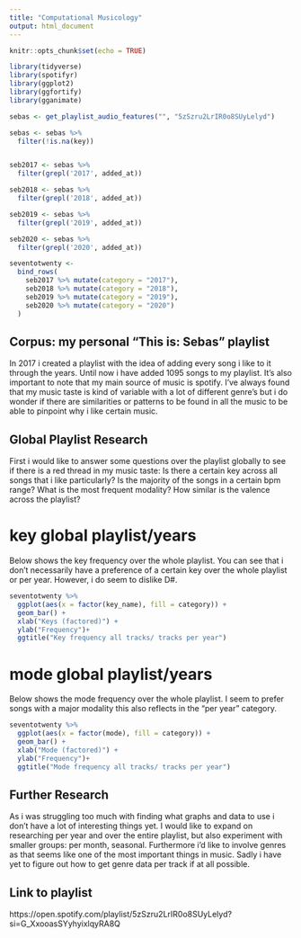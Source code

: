 ```yaml
---
title: "Computational Musicology"
output: html_document
---
```


```r
knitr::opts_chunk$set(echo = TRUE)
```

```r
library(tidyverse)
library(spotifyr)
library(ggplot2)
library(ggfortify)
library(gganimate)
```

```r
sebas <- get_playlist_audio_features("", "5zSzru2LrIR0o8SUyLelyd")
```
```r
sebas <- sebas %>%
  filter(!is.na(key))


seb2017 <- sebas %>%
  filter(grepl('2017', added_at))

seb2018 <- sebas %>%
  filter(grepl('2018', added_at))

seb2019 <- sebas %>%
  filter(grepl('2019', added_at))

seb2020 <- sebas %>%
  filter(grepl('2020', added_at))

```

```r
seventotwenty <-
  bind_rows(
    seb2017 %>% mutate(category = "2017"),
    seb2018 %>% mutate(category = "2018"),
    seb2019 %>% mutate(category = "2019"),
    seb2020 %>% mutate(category = "2020")
  )
```




## Corpus: my personal "This is: Sebas" playlist

In 2017 i created a playlist with the idea of adding every song i like to it through the years. Until now i have added 1095 songs to my playlist. It's also important to note that my main source of music is spotify. I've always found that my music taste is kind of variable with a lot of different genre's but i do wonder if there are similarities or patterns to be found in all the music to be able to pinpoint why i like certain music.


## Global Playlist Research
First i would like to answer some questions over the playlist globally to see if there is a red thread in my music taste: 
Is there a certain key across all songs that i like particularly?
Is the majority of the songs in a certain bpm range? 
What is the most frequent modality?
How similar is the valence across the playlist?

# key global playlist/years
Below shows the key frequency over the whole playlist. You can see that i don't necessarily have a preference of a certain key over the whole playlist or per year. However, i do seem to dislike D#.
```r
seventotwenty %>%
  ggplot(aes(x = factor(key_name), fill = category)) +
  geom_bar() +
  xlab("Keys (factored)") +
  ylab("Frequency")+
  ggtitle("Key frequency all tracks/ tracks per year")
```

# mode global playlist/years
Below shows the mode frequency over the whole playlist. I seem to prefer songs with a major modality this also reflects in the "per year" category.
```r
seventotwenty %>%
  ggplot(aes(x = factor(mode), fill = category)) +
  geom_bar() +
  xlab("Mode (factored)") +
  ylab("Frequency")+
  ggtitle("Mode frequency all tracks/ tracks per year")
```


## Further Research
As i was struggling too much with finding what graphs and data to use i don't have a lot of interesting things yet.
I would like to expand on researching per year and over the entire playlist, but also experiment with smaller groups: per month, seasonal.
Furthermore i'd like to involve genres as that seems like one of the most important things in music. Sadly i have yet to figure out how to get genre data per track if at all possible. 


## Link to playlist
https://open.spotify.com/playlist/5zSzru2LrIR0o8SUyLelyd?si=G_XxooasSYyhyixlqyRA8Q
